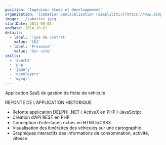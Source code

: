 ```yaml
---
position: 'Ingénieur étude et développement'
organization: '[Sabatier Géolocalisation (simpliciti)](https://www.simpliciti.fr/)'
image: './sabatier.jpeg'
startDate: 2011-09-01
endDate: 2014-10-01
details:
  - label: 'Type de contrat'
    value: 'CDI'
  - label: 'Présence'
    value: 'Sur site'
skills:
  - 'apache'
  - 'php'
  - 'jquery'
  - 'openlayers'
  - 'mysql'
---
```


Application SaaS de gestion de flotte de véhicule

REFONTE DE L’APPLICATION HISTORIQUE

- Refonte application DELPHI .NET / ActiveX en PHP / JavaScript
- Création d’API REST en PHP
- Conception d'interfaces riches en HTML5/CSS3
- Visualisation des itinéraires des véhicules sur une cartographie
- Graphiques interactifs des informations de consommation, activité, vitesse
